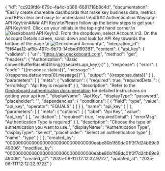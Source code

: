 {
    "id": "cc929fd6-679c-4a4d-b306-6681718b8c4d",
    "documentation": "Easily create shareable dashboards that make key business data, metrics and KPIs clear and easy-to-understand.\n\n#### Authentication Ways\n\n-   API Key\n\n#### API Key\n\nPlease follow up the below steps to get your API Key\n\n1. Click on your initials in the top right hand corner.\n   ![Geckoboard API Key](https://geckoboard-2.intercom-attachments-1.com/i/o/479792051/601a615923c2f58e79a2b6d4/highlight_initials.png)\n2. From the dropdown, select Account.\n3. On the Account Details screen, scroll down and look for API Key towards the bottom of the page.\n   ![Geckoboard Account](https://geckoboard-2.intercom-attachments-1.com/i/o/479792052/03b1a299e768438656d56ec8/highlight_api_key.png)\n",
    "integration_id": "5f64aa12-af5b-497c-9b73-14cbad199381",
    "content": {
        "api_key": {
            "validate": {
                "url": "https://api.geckoboard.com",
                "method": "get",
                "headers": {
                    "Authorization": "Basic convertBufferBase64String({{secrets.api_key}}:)"
                },
                "response": {
                    "error": {
                        "code": "{{response.status}}",
                        "message": "{{response.data.errors[0].message}}"
                    },
                    "output": "{{response.data}}"
                }
            },
            "parameters": [
                {
                    "meta": {
                        "validation": {
                            "required": true,
                            "requiredDetail": {
                                "errorMsg": "Api Key is required"
                            }
                        },
                        "description": "Refer to the <a href='https://support.geckoboard.com/en/articles/6055693-find-your-geckoboard-api-key' target='blank'>Geckoboard authenticaton documentation</a> for detailed instructions on getting your api key.",
                        "displayName": "Api Key",
                        "displayType": "password",
                        "placeholder": "",
                        "dependencies": {
                            "conditions": [
                                {
                                    "field": "type",
                                    "value": "api_key",
                                    "operator": "EQUALS"
                                }
                            ]
                        }
                    },
                    "name": "api_key"
                }
            ]
        },
        "parameters": [
            {
                "meta": {
                    "options": [
                        {
                            "label": "Api Key",
                            "value": "api_key"
                        }
                    ],
                    "validation": {
                        "required": true,
                        "requiredDetail": {
                            "errorMsg": "Authentication Type is required"
                        }
                    },
                    "description": "Choose the type of authentication you want to use.",
                    "displayName": "Authentication Type",
                    "displayType": "select",
                    "placeholder": "Select an authentication type"
                },
                "name": "type"
            }
        ]
    },
    "created_by": "00000000000000000000000000000000eabe80b1f89dc01f3f7d24b69c949006",
    "modified_by": "00000000000000000000000000000000eabe80b1f89dc01f3f7d24b69c949006",
    "created_at": "2025-06-11T12:12:22.972Z",
    "updated_at": "2025-06-11T12:12:22.972Z"
}